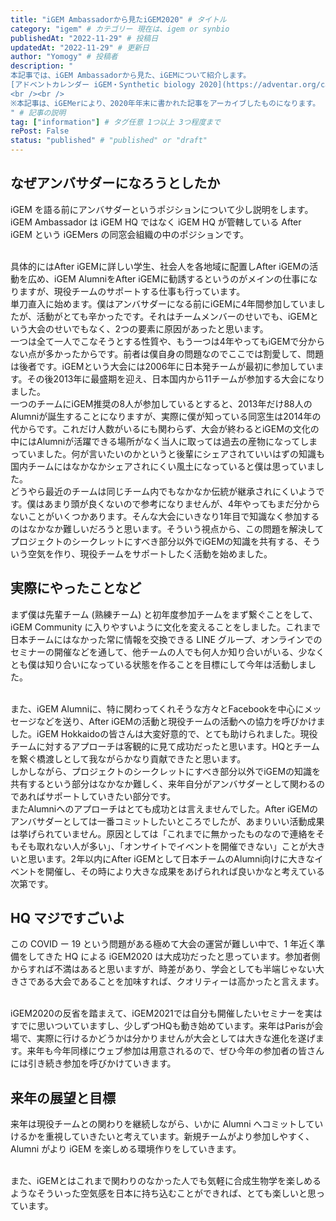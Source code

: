 ```yaml
---
title: "iGEM Ambassadorから見たiGEM2020" # タイトル
category: "igem" # カテゴリー 現在は、igem or synbio
publishedAt: "2022-11-29" # 投稿日
updatedAt: "2022-11-29" # 更新日
author: "Yomogy" # 投稿者
description: "
本記事では、iGEM Ambassadorから見た、iGEMについて紹介します。
[アドベントカレンダー iGEM・Synthetic biology 2020](https://adventar.org/calendars/5333)の一記事です。
<br /><br />
※本記事は、iGEMerにより、2020年年末に書かれた記事をアーカイブしたものになります。
" # 記事の説明
tag: ["information"] # タグ任意 1つ以上 3つ程度まで
rePost: False
status: "published" # "published" or "draft"
---
```


## なぜアンバサダーになろうとしたか

iGEM を語る前にアンバサダーというポジションについて少し説明をします。iGEM Ambassador は iGEM HQ ではなく iGEM HQ が管轄している After iGEM という iGEMers の同窓会組織の中のポジションです。

<br />
具体的にはAfter iGEMに詳しい学生、社会人を各地域に配置しAfter iGEMの活動を広め、iGEM
AlumniをAfter iGEMに勧誘するというのがメインの仕事になりますが、現役チームのサポートする仕事も行っています。

<br />
単刀直入に始めます。僕はアンバサダーになる前にiGEMに4年間参加していましたが、活動がとても辛かったです。それはチームメンバーのせいでも、iGEMという大会のせいでもなく、2つの要素に原因があったと思います。

<br />
一つは全て一人でこなそうとする性質や、もう一つは4年やってもiGEMで分からない点が多かったからです。前者は僕自身の問題なのでここでは割愛して、問題は後者です。iGEMという大会には2006年に日本発チームが最初に参加しています。その後2013年に最盛期を迎え、日本国内から11チームが参加する大会になりました。

<br />
一つのチームにiGEM推奨の8人が参加しているとすると、2013年だけ88人のAlumniが誕生することになりますが、実際に僕が知っている同窓生は2014年の代からです。これだけ人数がいるにも関わらず、大会が終わるとiGEMの文化の中にはAlumniが活躍できる場所がなく当人に取っては過去の産物になってしまっていました。何が言いたいのかというと後輩にシェアされていいはずの知識も国内チームにはなかなかシェアされにくい風土になっていると僕は思っていました。

<br />
どうやら最近のチームは同じチーム内でもなかなか伝統が継承されにくいようです。僕はあまり頭が良くないので参考になりませんが、4年やってもまだ分からないことがいくつかあります。そんな大会にいきなり1年目で知識なく参加するのはなかなか難しいだろうと思います。そういう視点から、この問題を解決してプロジェクトのシークレットにすべき部分以外でiGEMの知識を共有する、そういう空気を作り、現役チームをサポートしたく活動を始めました。

## 実際にやったことなど

まず僕は先輩チーム (熟練チーム) と初年度参加チームをまず繋ぐことをして、iGEM Community に入りやすいように文化を変えることをしました。これまで日本チームにはなかった常に情報を交換できる LINE グループ、オンラインでのセミナーの開催などを通して、他チームの人でも何人か知り合いがいる、少なくとも僕は知り合いになっている状態を作ることを目標にして今年は活動しました。

<br />
また、iGEM Alumniに、特に関わってくれそうな方々とFacebookを中心にメッセージなどを送り、After
iGEMの活動と現役チームの活動への協力を呼びかけました。iGEM Hokkaidoの皆さんは大変好意的で、とても助けられました。現役チームに対するアプローチは客観的に見て成功だったと思います。HQとチームを繋ぐ橋渡しとして我ながらかなり貢献できたと思います。

<br />
しかしながら、プロジェクトのシークレットにすべき部分以外でiGEMの知識を共有するという部分はなかなか難しく、来年自分がアンバサダーとして関わるのであればサポートしていきたい部分です。

<br />
またAlumniへのアプローチはとても成功とは言えませんでした。After iGEMのアンバサダーとしては一番コミットしたいところでしたが、あまりいい活動成果は挙げられていません。原因としては「これまでに無かったものなので連絡をそもそも取れない人が多い」、「オンサイトでイベントを開催できない」ことが大きいと思います。2年以内にAfter
iGEMとして日本チームのAlumni向けに大きなイベントを開催し、その時により大きな成果をあげられれば良いかなと考えている次第です。

## HQ マジですごいよ

この COVID ー 19 という問題がある極めて大会の運営が難しい中で、1 年近く準備をしてきた HQ による iGEM2020 は大成功だったと思っています。参加者側からすれば不満はあると思いますが、時差があり、学会としても半端じゃない大きさである大会であることを加味すれば、クオリティーは高かったと言えます。

<br />
iGEM2020の反省を踏まえて、iGEM2021では自分も開催したいセミナーを実はすでに思いついていますし、少しずつHQも動き始めています。来年はParisが会場で、実際に行けるかどうかは分かりませんが大会としては大きな進化を遂げます。来年も今年同様にウェブ参加は用意されるので、ぜひ今年の参加者の皆さんには引き続き参加を呼びかけていきます。

## 来年の展望と目標

来年は現役チームとの関わりを継続しながら、いかに Alumni へコミットしていけるかを重視していきたいと考えています。新規チームがより参加しやすく、Alumni がより iGEM を楽しめる環境作りをしていきます。

<br />
また、iGEMとはこれまで関わりのなかった人でも気軽に合成生物学を楽しめるようなそういった空気感を日本に持ち込むことができれば、とても楽しいと思っています。
